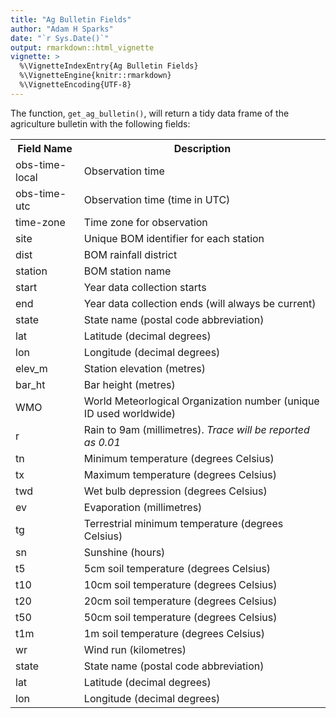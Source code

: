 ```yaml
---
title: "Ag Bulletin Fields"
author: "Adam H Sparks"
date: "`r Sys.Date()`"
output: rmarkdown::html_vignette
vignette: >
  %\VignetteIndexEntry{Ag Bulletin Fields}
  %\VignetteEngine{knitr::rmarkdown}
  %\VignetteEncoding{UTF-8}
---
```


The function, `get_ag_bulletin()`, will return a tidy data frame of the agriculture bulletin with the following fields:

<table>
<tr><th>Field Name</th><th>Description</th></tr>
<tr><td>obs-time-local</td><td>Observation time</td></tr>
<tr><td>obs-time-utc</td><td>Observation time (time in UTC)</td></tr>
<tr><td>time-zone</td><td>Time zone for observation</td></tr>
<tr><td>site</td><td>Unique BOM identifier for each station</td></tr>
<tr><td>dist</td><td>BOM rainfall district</td></tr>
<tr><td>station</td><td>BOM station name</td></tr>
<tr><td>start</td><td>Year data collection starts</td></tr>
<tr><td>end</td><td>Year data collection ends (will always be current)</td></tr>
<tr><td>state</td><td>State name (postal code abbreviation)</td></tr>
<tr><td>lat</td><td>Latitude (decimal degrees)</td></tr>
<tr><td>lon</td><td>Longitude (decimal degrees)</td></tr>
<tr><td>elev_m</td><td>Station elevation (metres)</td></tr>
<tr><td>bar_ht</td><td>Bar height (metres)</td></tr>
<tr><td>WMO</td><td>World Meteorlogical Organization number (unique ID used worldwide)
<tr><td>r</td><td>Rain to 9am (millimetres). _Trace will be reported as 0.01_</td></tr>
<tr><td>tn</td><td>Minimum temperature (degrees Celsius)</td></tr>
<tr><td>tx</td><td>Maximum temperature (degrees Celsius)</td></tr>
<tr><td>twd</td><td>Wet bulb depression (degrees Celsius)</td></tr>
<tr><td>ev</td><td>Evaporation (millimetres)</td></tr>
<tr><td>tg</td><td>Terrestrial minimum temperature (degrees Celsius)</td></tr>
<tr><td>sn</td><td>Sunshine (hours)</td></tr>
<tr><td>t5</td><td>5cm soil temperature (degrees Celsius)</td></tr>
<tr><td>t10</td><td>10cm soil temperature (degrees Celsius)</td></tr>
<tr><td>t20</td><td>20cm soil temperature (degrees Celsius)</td></tr>
<tr><td>t50</td><td>50cm soil temperature (degrees Celsius)</td></tr>
<tr><td>t1m</td><td>1m soil temperature (degrees Celsius)</td></tr>
<tr><td>wr</td><td>Wind run (kilometres)</td></tr>
<tr><td>state</td><td>State name (postal code abbreviation)</td></tr>
<tr><td>lat</td><td>Latitude (decimal degrees)</td></tr>
<tr><td>lon</td><td>Longitude (decimal degrees)</td></tr>
</table>
